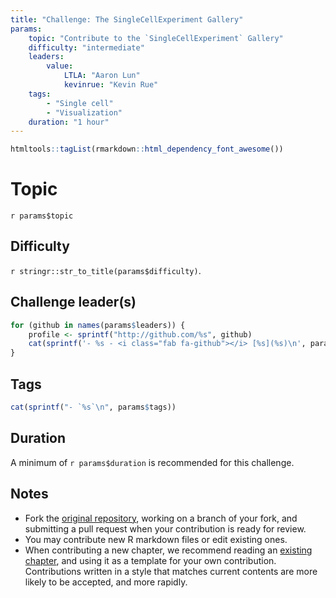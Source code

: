 ```yaml
---
title: "Challenge: The SingleCellExperiment Gallery"
params:
    topic: "Contribute to the `SingleCellExperiment` Gallery"
    difficulty: "intermediate"
    leaders:
        value:
            LTLA: "Aaron Lun"
            kevinrue: "Kevin Rue"
    tags:
        - "Single cell"
        - "Visualization"
    duration: "1 hour"
---
```


```r
htmltools::tagList(rmarkdown::html_dependency_font_awesome())
```

# Topic

`r params$topic`

## Difficulty

`r stringr::str_to_title(params$difficulty)`.

## Challenge leader(s)

```r
for (github in names(params$leaders)) {
    profile <- sprintf("http://github.com/%s", github)
    cat(sprintf('- %s - <i class="fab fa-github"></i> [%s](%s)\n', params$leaders[[github]], github, profile))
}
```

## Tags

```r
cat(sprintf("- `%s`\n", params$tags))
```

## Duration

A minimum of `r params$duration` is recommended for this challenge.

## Notes

- Fork the [original repository](https://github.com/LTLA/SCEGallery), working on a branch of your fork, and submitting a pull request when your contribution is ready for review.
- You may contribute new R markdown files or edit existing ones.
- When contributing a new chapter, we recommend reading an [existing chapter](https://github.com/LTLA/SCEGallery/blob/master/reduced-dimensions.Rmd), and using it as a template for your own contribution.
  Contributions written in a style that matches current contents are more likely to be accepted, and more rapidly.
